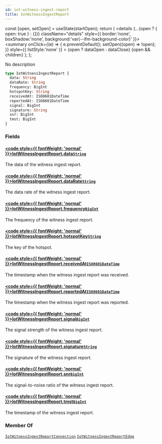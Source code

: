 ```yaml
---
id: iot-witness-ingest-report
title: IotWitnessIngestReport
---
```









  const [open, setOpen] = useState(startOpen);
  return (
    <details {...(open ? { open: true } : {})} className="details" style={{ border:'none', boxShadow:'none', background:'var(--ifm-background-color)' }}>
      <summary
        onClick={(e) => {
          e.preventDefault();
          setOpen((open) => !open);
        }}
        style={{ listStyle:'none' }}
      >
      {open ? dataOpen : dataClose}
      </summary>
      {open && children}
    </details>
  );
};








No description


```graphql
type IotWitnessIngestReport {
  data: String
  dataRate: String
  frequency: BigInt
  hotspotKey: String
  receivedAt: ISO8601DateTime
  reportedAt: ISO8601DateTime
  signal: BigInt
  signature: String
  snr: BigInt
  tmst: BigInt
}
```




### Fields

#### [<code style={{ fontWeight: 'normal' }}>IotWitnessIngestReport.<b>data</b></code>](#)<Bullet />[`String`](/schema/types/scalars/string.mdx) <Badge class="badge badge--secondary" text="scalar"/> 
The data of the witness ingest report.


#### [<code style={{ fontWeight: 'normal' }}>IotWitnessIngestReport.<b>dataRate</b></code>](#)<Bullet />[`String`](/schema/types/scalars/string.mdx) <Badge class="badge badge--secondary" text="scalar"/> 
The data rate of the witness ingest report.


#### [<code style={{ fontWeight: 'normal' }}>IotWitnessIngestReport.<b>frequency</b></code>](#)<Bullet />[`BigInt`](/schema/types/scalars/big-int.mdx) <Badge class="badge badge--secondary" text="scalar"/> 
The frequency of the witness ingest report.


#### [<code style={{ fontWeight: 'normal' }}>IotWitnessIngestReport.<b>hotspotKey</b></code>](#)<Bullet />[`String`](/schema/types/scalars/string.mdx) <Badge class="badge badge--secondary" text="scalar"/> 
The key of the hotspot.


#### [<code style={{ fontWeight: 'normal' }}>IotWitnessIngestReport.<b>receivedAt</b></code>](#)<Bullet />[`ISO8601DateTime`](/schema/types/scalars/iso8601-date-time.mdx) <Badge class="badge badge--secondary" text="scalar"/> 
The timestamp when the witness ingest report was received.


#### [<code style={{ fontWeight: 'normal' }}>IotWitnessIngestReport.<b>reportedAt</b></code>](#)<Bullet />[`ISO8601DateTime`](/schema/types/scalars/iso8601-date-time.mdx) <Badge class="badge badge--secondary" text="scalar"/> 
The timestamp when the witness ingest report was reported.


#### [<code style={{ fontWeight: 'normal' }}>IotWitnessIngestReport.<b>signal</b></code>](#)<Bullet />[`BigInt`](/schema/types/scalars/big-int.mdx) <Badge class="badge badge--secondary" text="scalar"/> 
The signal strength of the witness ingest report.


#### [<code style={{ fontWeight: 'normal' }}>IotWitnessIngestReport.<b>signature</b></code>](#)<Bullet />[`String`](/schema/types/scalars/string.mdx) <Badge class="badge badge--secondary" text="scalar"/> 
The signature of the witness ingest report.


#### [<code style={{ fontWeight: 'normal' }}>IotWitnessIngestReport.<b>snr</b></code>](#)<Bullet />[`BigInt`](/schema/types/scalars/big-int.mdx) <Badge class="badge badge--secondary" text="scalar"/> 
The signal-to-noise ratio of the witness ingest report.


#### [<code style={{ fontWeight: 'normal' }}>IotWitnessIngestReport.<b>tmst</b></code>](#)<Bullet />[`BigInt`](/schema/types/scalars/big-int.mdx) <Badge class="badge badge--secondary" text="scalar"/> 
The timestamp of the witness ingest report.






### Member Of

[`IotWitnessIngestReportConnection`](/schema/types/objects/iot-witness-ingest-report-connection.mdx)  <Badge class="badge badge--secondary" text="object"/><Bullet />[`IotWitnessIngestReportEdge`](/schema/types/objects/iot-witness-ingest-report-edge.mdx)  <Badge class="badge badge--secondary" text="object"/>

